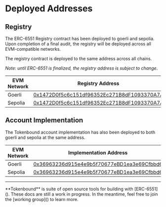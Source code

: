
# Deployed Addresses

## Registry
The ERC-6551 Registry contract has been deployed to goerli and sepolia. Upon completion of a final audit, the registry will be deployed across all EVM-compatible networks.

The registry contract is deployed to the same address across all chains.

*Note: until ERC-6551 is finalized, the registry address is subject to change*.

|EVM Network|Registry Address|
|---|---|
|Goerli|[0x1472D0f5c6c151df96352Ec271B8dF1093370A7A](https://goerli.etherscan.io/address/0x1472D0f5c6c151df96352Ec271B8dF1093370A7A)|
|Sepolia|[0x1472D0f5c6c151df96352Ec271B8dF1093370A7A](https://sepolia.etherscan.io/address/0x1472D0f5c6c151df96352Ec271B8dF1093370A7A)|

## Account Implementation
The Tokenbound account implementation has also been deployed to both goerli and sepolia at the same address.

|EVM Network|Implementation Address|
|---|---|
|Goerli|[0x36963236d915e4e9b5f70677eBD1ea3e69Cfbbd6](https://goerli.etherscan.io/address/0x36963236d915e4e9b5f70677eBD1ea3e69Cfbbd6)|
|Sepolia|[0x36963236d915e4e9b5f70677eBD1ea3e69Cfbbd6](https://sepolia.etherscan.io/address/0x36963236d915e4e9b5f70677eBD1ea3e69Cfbbd6)|

---

<Callout emoji="✍🏽">
  **Tokenbound** is suite of open source tools for building with [ERC-6551](). These docs are still a work in progress. In the meantime, feel free to join the [working group]() to learn more.
</Callout>

